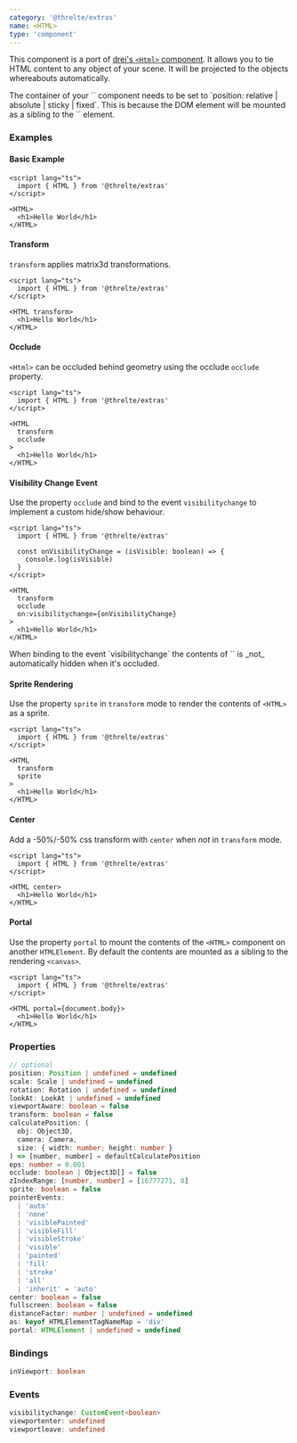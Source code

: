 ```yaml
---
category: '@threlte/extras'
name: <HTML>
type: 'component'
---
```


This component is a port of [drei's `<Html>` component](https://github.com/pmndrs/drei#html). It allows you to tie HTML content to any object of your scene. It will be projected to the objects whereabouts automatically.

<Tip type="warning">
The container of your `<Canvas>` component needs to be set to `position: relative | absolute | sticky | fixed`. This is because the DOM element will be mounted as a sibling to the `<canvas>` element.
</Tip>

<Example path="extras/html/basic" />

### Examples

#### Basic Example

```svelte
<script lang="ts">
  import { HTML } from '@threlte/extras'
</script>

<HTML>
  <h1>Hello World</h1>
</HTML>
```

#### Transform

`transform` applies matrix3d transformations.

```svelte
<script lang="ts">
  import { HTML } from '@threlte/extras'
</script>

<HTML transform>
  <h1>Hello World</h1>
</HTML>
```

#### Occlude

`<Html>` can be occluded behind geometry using the occlude `occlude` property.

```svelte
<script lang="ts">
  import { HTML } from '@threlte/extras'
</script>

<HTML
  transform
  occlude
>
  <h1>Hello World</h1>
</HTML>
```

#### Visibility Change Event

Use the property `occlude` and bind to the event `visibilitychange` to implement a custom hide/show behaviour.

```svelte
<script lang="ts">
  import { HTML } from '@threlte/extras'

  const onVisibilityChange = (isVisible: boolean) => {
    console.log(isVisible)
  }
</script>

<HTML
  transform
  occlude
  on:visibilitychange={onVisibilityChange}
>
  <h1>Hello World</h1>
</HTML>
```

<Tip type="info">
When binding to the event `visibilitychange` the contents of `<HTML>` is _not_ automatically hidden when it's occluded.
</Tip>

#### Sprite Rendering

Use the property `sprite` in `transform` mode to render the contents of `<HTML>` as a sprite.

```svelte
<script lang="ts">
  import { HTML } from '@threlte/extras'
</script>

<HTML
  transform
  sprite
>
  <h1>Hello World</h1>
</HTML>
```

#### Center

Add a -50%/-50% css transform with `center` when _not_ in `transform` mode.

```svelte
<script lang="ts">
  import { HTML } from '@threlte/extras'
</script>

<HTML center>
  <h1>Hello World</h1>
</HTML>
```

#### Portal

Use the property `portal` to mount the contents of the `<HTML>` component on another `HTMLElement`.
By default the contents are mounted as a sibling to the rendering `<canvas>`.

```svelte
<script lang="ts">
  import { HTML } from '@threlte/extras'
</script>

<HTML portal={document.body}>
  <h1>Hello World</h1>
</HTML>
```

### Properties

```ts
// optional
position: Position | undefined = undefined
scale: Scale | undefined = undefined
rotation: Rotation | undefined = undefined
lookAt: LookAt | undefined = undefined
viewportAware: boolean = false
transform: boolean = false
calculatePosition: (
  obj: Object3D,
  camera: Camera,
  size: { width: number; height: number }
) => [number, number] = defaultCalculatePosition
eps: number = 0.001
occlude: boolean | Object3D[] = false
zIndexRange: [number, number] = [16777271, 0]
sprite: boolean = false
pointerEvents:
  | 'auto'
  | 'none'
  | 'visiblePainted'
  | 'visibleFill'
  | 'visibleStroke'
  | 'visible'
  | 'painted'
  | 'fill'
  | 'stroke'
  | 'all'
  | 'inherit' = 'auto'
center: boolean = false
fullscreen: boolean = false
distanceFactor: number | undefined = undefined
as: keyof HTMLElementTagNameMap = 'div'
portal: HTMLElement | undefined = undefined
```

### Bindings

```ts
inViewport: boolean
```

### Events

```ts
visibilitychange: CustomEvent<boolean>
viewportenter: undefined
viewportleave: undefined
```
